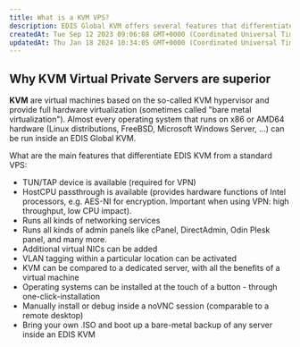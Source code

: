 ```yaml
---
title: What is a KVM VPS?
description: EDIS Global KVM offers several features that differentiate it from a standard VPS, including availability of TUN/TAP device, HostCPU passthrough, the ability to run networking services and admin panels, ...
createdAt: Tue Sep 12 2023 09:06:08 GMT+0000 (Coordinated Universal Time)
updatedAt: Thu Jan 18 2024 10:34:05 GMT+0000 (Coordinated Universal Time)
---
```



## Why KVM Virtual Private Servers are superior

**KVM** are virtual machines based on the so-called KVM hypervisor and provide full hardware virtualization (sometimes called "bare metal virtualization"). Almost every operating system that runs on x86 or AMD64 hardware (Linux distributions, FreeBSD, Microsoft Windows Server, ...) can be run inside an EDIS Global KVM.

What are the main features that differentiate EDIS KVM from a standard VPS:

- TUN/TAP device is available (required for VPN)
- HostCPU passthrough is available (provides hardware functions of Intel processors, e.g. AES-NI for encryption. Important when using VPN: high throughput, low CPU impact).
- Runs all kinds of networking services
- Runs all kinds of admin panels like cPanel, DirectAdmin, Odin Plesk panel, and many more.
- Additional virtual NICs can be added
- VLAN tagging within a particular location can be activated
- KVM can be compared to a dedicated server, with all the benefits of a virtual machine
- Operating systems can be installed at the touch of a button - through one-click-installation
- Manually install or debug inside a noVNC session (comparable to a remote desktop)
- Bring your own .ISO and boot up a bare-metal backup of any server inside an EDIS KVM

<CtaButton
  label='Make a KVM yours today...'
  link='https://www.edisglobal.com'
  openInNewTab={true}
/>
